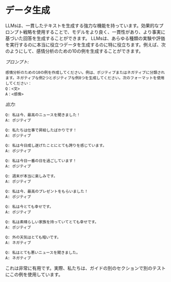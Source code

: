 # データ生成
LLMsは、一貫したテキストを生成する強力な機能を持っています。効果的なプロンプト戦略を使用することで、モデルをより良く、一貫性があり、より事実に基づいた回答を生成することができます。 LLMsは、あらゆる種類の実験や評価を実行するのに本当に役立つデータを生成するのに特に役立ちます。例えば、次のようにして、感情分析のための10の例を生成することができます。

*プロンプト:*
```
感情分析のための10の例を作成してください。例は、ポジティブまたはネガティブに分類されます。ネガティブな例2つとポジティブな例8つを生成してください。次のフォーマットを使用してください：
Q：<文>
A：<感情>
```

*出力:*
```
Q: 私は今、最高のニュースを聞きました！
A: ポジティブ

Q: 私たちは仕事で昇給したばかりです！
A: ポジティブ

Q: 私は今日成し遂げたことにとても誇りを感じています。
A: ポジティブ

Q: 私は今日一番の日を過ごしています！
A: ポジティブ

Q: 週末が本当に楽しみです。
A: ポジティブ

Q: 私は今、最高のプレゼントをもらいました！
A: ポジティブ

Q: 私は今とても幸せです。
A: ポジティブ

Q: 私は素晴らしい家族を持っていてとても幸せです。
A: ポジティブ

Q: 外の天気はとても暗いです。
A: ネガティブ

Q: 私はとても悪いニュースを聞きました。
A: ネガティブ
```

これは非常に有用です。実際、私たちは、ガイドの別のセクションで別のテストにこの例を使用しています。